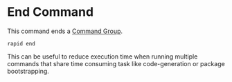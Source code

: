 # End Command

This command ends a [Command Group](/advanced/command-group).

```
rapid end
```

This can be useful to reduce execution time when running multiple commands that share time consuming task like code-generation or package bootstrapping.

